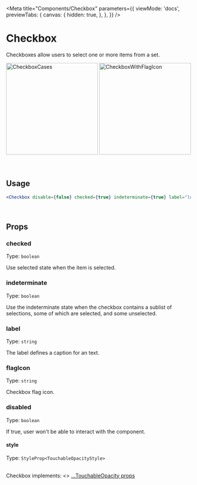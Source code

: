 
<Meta
  title="Components/Checkbox"
  parameters={{
    viewMode: 'docs',
    previewTabs: {
      canvas: {
        hidden: true,
      },
    },
  }}
/>

# Checkbox

Checkboxes allow users to select one or more items from a set.

<div
  style={{
    display: 'flex',
    flexWrap: 'wrap',
    justifyContent: 'center',
  }}>
  <img src={CheckboxCases} width="250" alt="CheckboxCases" />
  <img src={CheckboxWithFlagIcon} width="250" alt="CheckboxWithFlagIcon" />
</div>

<br/>
<br/>

## Usage

```jsx
<Checkbox disable={false} checked={true} indeterminate={true} label="lorem ipsum" flagIcon="turkey" />
```

<br />

## Props

### checked

Type: `boolean`

Use selected state when the item is selected.

### indeterminate

Type: `boolean`

Use the indeterminate state when the checkbox contains a sublist of selections, some of which are selected, and some unselected.

### label

Type: `string`

The label defines a caption for an text.

### flagIcon

Type: `string`

Checkbox flag icon.

### disabled

Type: `boolean`

If true, user won't be able to interact with the component.

#### style

Type: `StyleProp<TouchableOpacityStyle>`

<br />
Checkbox implements: <>
  <a href="https://reactnative.dev/docs/touchableopacity#props" title="title">
    ...TouchableOpacity props
  </a>
</>
